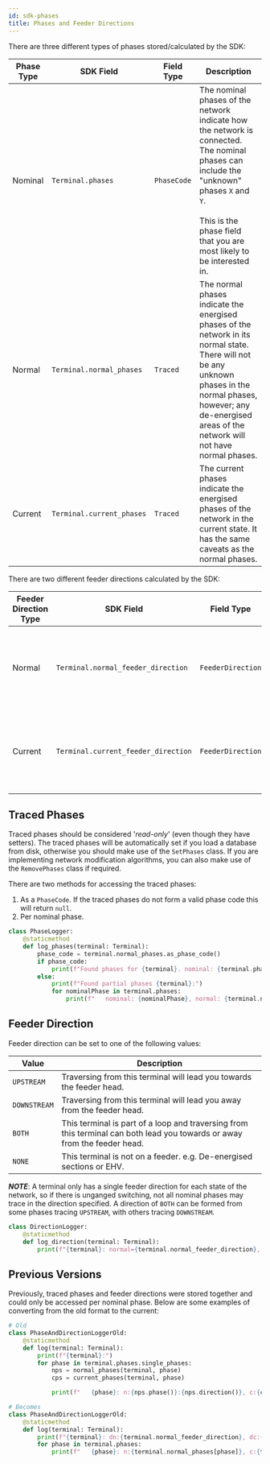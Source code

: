 ```yaml
---
id: sdk-phases
title: Phases and Feeder Directions
---
```


There are three different types of phases stored/calculated by the SDK:

| Phase Type | SDK Field                 | Field Type  | Description                                                                                                                                                                                                                |
|------------|---------------------------|-------------|----------------------------------------------------------------------------------------------------------------------------------------------------------------------------------------------------------------------------|
| Nominal    | `Terminal.phases`         | `PhaseCode` | The nominal phases of the network indicate how the network is connected. The nominal phases can include the "unknown" phases `X` and `Y`. <br/><br/>This is the phase field that you are most likely to be interested in.  |
| Normal     | `Terminal.normal_phases`  | `Traced`    | The normal phases indicate the energised phases of the network in its normal state. There will not be any unknown phases in the normal phases, however; any de-energised areas of the network will not have normal phases. |
| Current    | `Terminal.current_phases` | `Traced`    | The current phases indicate the energised phases of the network in the current state. It has the same caveats as the normal phases.                                                                                        |

There are two different feeder directions calculated by the SDK:

| Feeder Direction Type | SDK Field                           | Field Type        | Description                                                             |
|-----------------------|-------------------------------------|-------------------|-------------------------------------------------------------------------|
| Normal                | `Terminal.normal_feeder_direction`  | `FeederDirection` | The direction of the feeder head with the network in its normal state.  |
| Current               | `Terminal.current_feeder_direction` | `FeederDirection` | The direction of the feeder head with the network in its current state. |

## Traced Phases

Traced phases should be considered '_read-only_' (even though they have setters). The traced phases will be automatically set if you load a database from disk,
otherwise you should make use of the `SetPhases` class. If you are implementing network modification algorithms, you can also make use of the `RemovePhases`
class if required.

There are two methods for accessing the traced phases:
1. As a `PhaseCode`. If the traced phases do not form a valid phase code this will return `null`.
2. Per nominal phase.

```python
class PhaseLogger:
    @staticmethod
    def log_phases(terminal: Terminal):
        phase_code = terminal.normal_phases.as_phase_code()
        if phase_code:
            print(f"Found phases for {terminal}. nominal: {terminal.phases}, normal: {phase_code}")
        else:
            print(f"Found partial phases {terminal}:")
            for nominalPhase in terminal.phases:
                print(f"   nominal: {nominalPhase}, normal: {terminal.normal_phases[nominalPhase]}")
```

## Feeder Direction

Feeder direction can be set to one of the following values:

| Value        | Description                                                                                                               |
|--------------|---------------------------------------------------------------------------------------------------------------------------|
| `UPSTREAM`   | Traversing from this terminal will lead you towards the feeder head.                                                      |
| `DOWNSTREAM` | Traversing from this terminal will lead you away from the feeder head.                                                    |
| `BOTH`       | This terminal is part of a loop and traversing from this terminal can both lead you towards or away from the feeder head. |
| `NONE`       | This terminal is not on a feeder. e.g. De-energised sections or EHV.                                                      |

_**NOTE**_: A terminal only has a single feeder direction for each state of the network, so if there is unganged switching, not all nominal phases may
trace in the direction specified. A direction of `BOTH` can be formed from some phases tracing `UPSTREAM`, with others tracing `DOWNSTREAM`.

```python
class DirectionLogger:
    @staticmethod
    def log_direction(terminal: Terminal):
        print(f"{terminal}: normal={terminal.normal_feeder_direction}, current={terminal.current_feeder_direction}")
```

## Previous Versions

Previously, traced phases and feeder directions were stored together and could only be accessed per nominal phase. Below are some examples of converting from
the old format to the current:

```Python
# Old
class PhaseAndDirectionLoggerOld:
    @staticmethod
    def log(terminal: Terminal):
        print(f"{terminal}:")
        for phase in terminal.phases.single_phases:
            nps = normal_phases(terminal, phase)
            cps = current_phases(terminal, phase)

            print(f"   {phase}: n:{nps.phase()}:{nps.direction()}, c:{cps.phase()}:{cps.direction()}")

# Becomes
class PhaseAndDirectionLoggerOld:
    @staticmethod
    def log(terminal: Terminal):
        print(f"{terminal}: dn:{terminal.normal_feeder_direction}, dc:{terminal.current_feeder_direction}")
        for phase in terminal.phases:
            print(f"   {phase}: n:{terminal.normal_phases[phase]}, c:{terminal.current_phases[phase]}")
```
